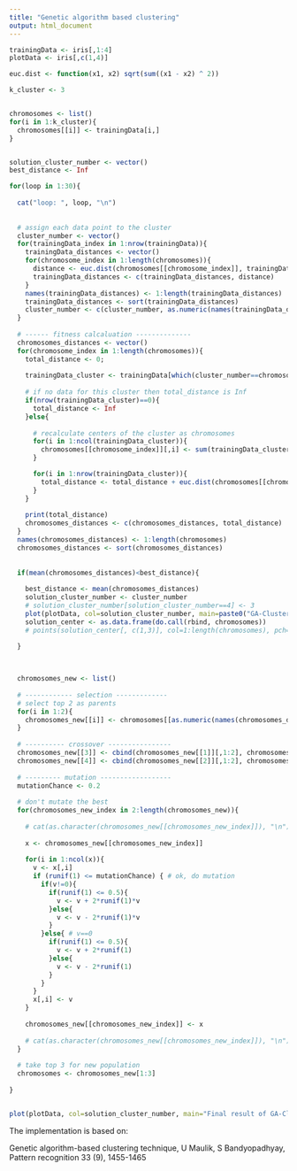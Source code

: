 ---
title: "Genetic algorithm based clustering"
output: html_document
---


```{r}

trainingData <- iris[,1:4]
plotData <- iris[,c(1,4)]

euc.dist <- function(x1, x2) sqrt(sum((x1 - x2) ^ 2))

k_cluster <- 3


chromosomes <- list()
for(i in 1:k_cluster){
  chromosomes[[i]] <- trainingData[i,]
}


solution_cluster_number <- vector()
best_distance <- Inf

for(loop in 1:30){
  
  cat("loop: ", loop, "\n")
  
  
  # assign each data point to the cluster
  cluster_number <- vector()
  for(trainingData_index in 1:nrow(trainingData)){
    trainingData_distances <- vector()
    for(chromosome_index in 1:length(chromosomes)){
      distance <- euc.dist(chromosomes[[chromosome_index]], trainingData[trainingData_index,])
      trainingData_distances <- c(trainingData_distances, distance)
    }
    names(trainingData_distances) <- 1:length(trainingData_distances)
    trainingData_distances <- sort(trainingData_distances)
    cluster_number <- c(cluster_number, as.numeric(names(trainingData_distances)[1]))
  }
  
  # ------ fitness calcaluation --------------
  chromosomes_distances <- vector()
  for(chromosome_index in 1:length(chromosomes)){
    total_distance <- 0;
    
    trainingData_cluster <- trainingData[which(cluster_number==chromosome_index), ]
    
    # if no data for this cluster then total_distance is Inf
    if(nrow(trainingData_cluster)==0){
      total_distance <- Inf
    }else{
      
      # recalculate centers of the cluster as chromosomes 
      for(i in 1:ncol(trainingData_cluster)){
        chromosomes[[chromosome_index]][,i] <- sum(trainingData_cluster[, i])/nrow(trainingData_cluster)
      }

      for(i in 1:nrow(trainingData_cluster)){
        total_distance <- total_distance + euc.dist(chromosomes[[chromosome_index]], trainingData_cluster[i,])
      }
    }
    
    print(total_distance)
    chromosomes_distances <- c(chromosomes_distances, total_distance)
  }
  names(chromosomes_distances) <- 1:length(chromosomes)
  chromosomes_distances <- sort(chromosomes_distances)
  
  
  if(mean(chromosomes_distances)<best_distance){
    
    best_distance <- mean(chromosomes_distances)
    solution_cluster_number <- cluster_number
    # solution_cluster_number[solution_cluster_number==4] <- 3
    plot(plotData, col=solution_cluster_number, main=paste0("GA-Cluster, generation ", loop) )
    solution_center <- as.data.frame(do.call(rbind, chromosomes))
    # points(solution_center[, c(1,3)], col=1:length(chromosomes), pch=8, cex=2)
    
  }
   


  chromosomes_new <- list()
  
  # ------------ selection -------------
  # select top 2 as parents
  for(i in 1:2){
    chromosomes_new[[i]] <- chromosomes[[as.numeric(names(chromosomes_distances)[i])]] 
  }
  
  # ---------- crossover ----------------
  chromosomes_new[[3]] <- cbind(chromosomes_new[[1]][,1:2], chromosomes_new[[2]][,3:4])  
  chromosomes_new[[4]] <- cbind(chromosomes_new[[2]][,1:2], chromosomes_new[[1]][,3:4])  
  
  # --------- mutation ------------------
  mutationChance <- 0.2
  
  # don't mutate the best
  for(chromosomes_new_index in 2:length(chromosomes_new)){
    
    # cat(as.character(chromosomes_new[[chromosomes_new_index]]), "\n")
    
    x <- chromosomes_new[[chromosomes_new_index]] 
    
    for(i in 1:ncol(x)){
      v <- x[,i]
      if (runif(1) <= mutationChance) { # ok, do mutation
        if(v!=0){
          if(runif(1) <= 0.5){
            v <- v + 2*runif(1)*v
          }else{
            v <- v - 2*runif(1)*v
          }
        }else{ # v==0
          if(runif(1) <= 0.5){
            v <- v + 2*runif(1)
          }else{
            v <- v - 2*runif(1)
          }
        }
      }
      x[,i] <- v
    }
    
    chromosomes_new[[chromosomes_new_index]] <- x
    
    # cat(as.character(chromosomes_new[[chromosomes_new_index]]), "\n")
  }
  
  # take top 3 for new population
  chromosomes <- chromosomes_new[1:3]
  
}


plot(plotData, col=solution_cluster_number, main="Final result of GA-Cluster")


```







The implementation is based on: 

Genetic algorithm-based clustering technique, U Maulik, S Bandyopadhyay, Pattern recognition 33 (9), 1455-1465


